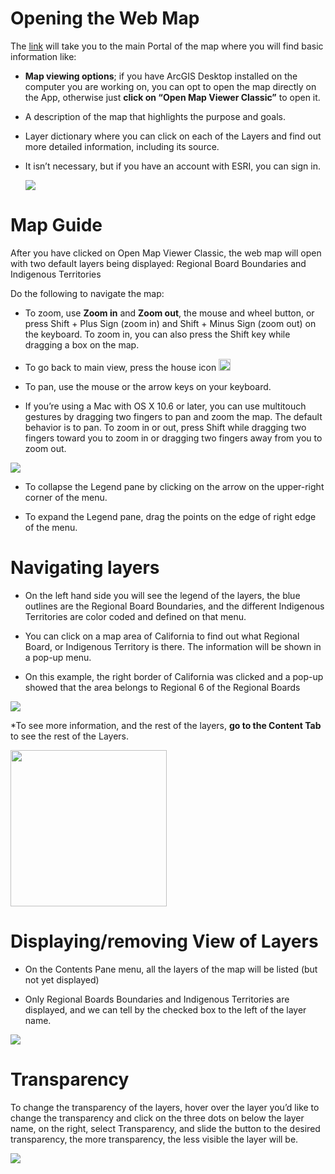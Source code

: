 # **Opening the Web Map**

The [link](https://gispublic.waterboards.ca.gov/portal/home/item.html?id=f5b1251a504f451b8462d6de2fc18f36) will take you to the main Portal of the map where you will find basic information like:

-   **Map viewing options**; if you have ArcGIS Desktop installed on the computer you are working on, you can opt to open the map directly on the App, otherwise just **click on "Open Map Viewer Classic"** to open it.

-   A description of the map that highlights the purpose and goals.

-   Layer dictionary where you can click on each of the Layers and find out more detailed information, including its source.

-   It isn't necessary, but if you have an account with ESRI, you can sign in.

    ![](images/map-guide_open-map.png)

# Map Guide

After you have clicked on Open Map Viewer Classic, the web map will open with two default layers being displayed: Regional Board Boundaries and Indigenous Territories

Do the following to navigate the map:

-   To zoom, use **Zoom in** and **Zoom out**, the mouse and wheel button, or press Shift + Plus Sign (zoom in) and Shift + Minus Sign (zoom out) on the keyboard. To zoom in, you can also press the Shift key while dragging a box on the map.

-   To go back to main view, press the house icon ![Home outline](https://lh3.googleusercontent.com/QvG7DSsQ6Esfj9xvjkNnStGMwkrGpni9gBSvQdv7GfB9pQJZQaZT_QSHQZmtG8CA7lolOlUKN8508g3bk95CpIBq6P2whPMWChQcPv6AuVccYSxXKlWewjNNHkOuU9BRhnXzuot2BZ_8WSMOHLG3Zg){alt="Home outline" width="19"}

-   To pan, use the mouse or the arrow keys on your keyboard. 

-   If you're using a Mac with OS X 10.6 or later, you can use multitouch gestures by dragging two fingers to pan and zoom the map. The default behavior is to pan. To zoom in or out, press Shift while dragging two fingers toward you to zoom in or dragging two fingers away from you to zoom out.

![](images/map-guide_navigate-map.png)

-   To collapse the Legend pane by clicking on the arrow on the upper-right corner of the menu.

-   To expand the Legend pane, drag the points on the edge of right edge of the menu.

# **Navigating layers**

-   On the left hand side you will see the legend of the layers, the blue outlines are the Regional Board Boundaries, and the different Indigenous Territories are color coded and defined on that menu.

-   You can click on a map area of California to find out what Regional Board, or Indigenous Territory is there. The information will be shown in a pop-up menu.

-   On this example, the right border of California was clicked and a pop-up showed that the area belongs to Regional 6 of the Regional Boards

![](images/map-guide_navigate-layers.png)

\*To see more information, and the rest of the layers, **go to the Content Tab** to see the rest of the Layers.

![](images/map-guide_content-tab.png){width="250"}

# **Displaying/removing View of Layers**

-   On the Contents Pane menu, all the layers of the map will be listed (but not yet displayed)

-   Only Regional Boards Boundaries and Indigenous Territories are displayed, and we can tell by the checked box to the left of the layer name.

![](images/map-guide_content-pane.png)

# **Transparency**

To change the transparency of the layers, hover over the layer you'd like to change the transparency and click on the three dots on below the layer name, on the right, select Transparency, and slide the button to the desired transparency, the more transparency, the less visible the layer will be.

![](images/map-guide_transparency.png)
